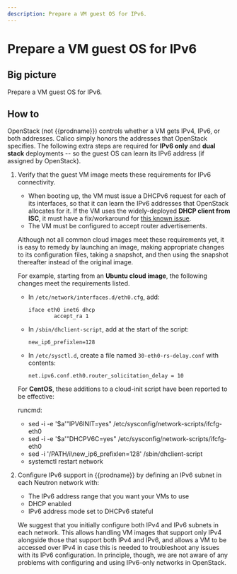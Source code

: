 ```yaml
---
description: Prepare a VM guest OS for IPv6.
---
```


# Prepare a VM guest OS for IPv6

## Big picture

Prepare a VM guest OS for IPv6.

## How to

OpenStack (not {{prodname}}) controls whether a VM gets IPv4, IPv6, or both addresses. Calico simply honors the addresses that OpenStack specifies. The following extra steps are required for **IPv6 only** and **dual stack** deployments -- so the guest OS can learn its IPv6 address (if assigned by OpenStack).

1.  Verify that the guest VM image meets these requirements for IPv6 connectivity.

    - When booting up, the VM must issue a DHCPv6 request for each of its interfaces, so that it can learn the IPv6 addresses that OpenStack allocates for it. If the VM uses the widely-deployed **DHCP client from ISC**, it must have a fix/workaround for [this known issue](https://kb.isc.org/docs/aa-01141).
    - The VM must be configured to accept router advertisements.

    Although not all common cloud images meet these requirements yet, it is easy to remedy by launching an image, making appropriate changes to its configuration files, taking a snapshot, and then using the snapshot thereafter instead of the original image.

    For example, starting from an **Ubuntu cloud image**, the following changes meet the requirements listed.

    - In `/etc/network/interfaces.d/eth0.cfg`, add:

          iface eth0 inet6 dhcp
                  accept_ra 1

    - In `/sbin/dhclient-script`, add at the start of the script:

          new_ip6_prefixlen=128

    - In `/etc/sysctl.d`, create a file named `30-eth0-rs-delay.conf` with
      contents:

          net.ipv6.conf.eth0.router_solicitation_delay = 10

    For **CentOS**, these additions to a cloud-init script have been reported to be effective:

    runcmd:

    - sed -i -e '$a'"IPV6INIT=yes" /etc/sysconfig/network-scripts/ifcfg-eth0
    - sed -i -e '$a'"DHCPV6C=yes" /etc/sysconfig/network-scripts/ifcfg-eth0
    - sed -i '/PATH/i\new_ip6_prefixlen=128' /sbin/dhclient-script
    - systemctl restart network

1.  Configure IPv6 support in {{prodname}} by defining an IPv6 subnet in each Neutron network with:

    - The IPv6 address range that you want your VMs to use
    - DHCP enabled
    - IPv6 address mode set to DHCPv6 stateful

    We suggest that you initially configure both IPv4 and IPv6 subnets in each network. This allows handling VM images that support only IPv4 alongside those that support both IPv4 and IPv6, and allows a VM to be accessed over IPv4 in case this is needed to troubleshoot any issues with its IPv6 configuration. In principle, though, we are not aware of any problems with configuring and using IPv6-only networks in OpenStack.
